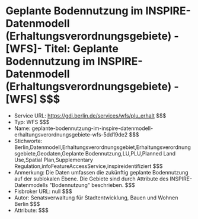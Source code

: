 # Geplante Bodennutzung im INSPIRE-Datenmodell (Erhaltungsverordnungsgebiete) - [WFS]- Titel: Geplante Bodennutzung im INSPIRE-Datenmodell (Erhaltungsverordnungsgebiete) - [WFS] $$$
- Service URL: https://gdi.berlin.de/services/wfs/plu_erhalt $$$
- Typ: WFS $$$
- Name: geplante-bodennutzung-im-inspire-datenmodell-erhaltungsverordnungsgebiete-wfs-5dd19de2 $$$
- Stichworte: Berlin,Datenmodell,Erhaltungsverordnungsgebiet,Erhaltungsverordnungsgebiete,Geodaten,Geplante Bodennutzung,LU,PLU,Planned Land Use,Spatial Plan,Supplementary Regulation,infoFeatureAccessService,inspireidentifiziert $$$
- Anmerkung: Die Daten umfassen die zukünftig geplante Bodennutzung auf der sublokalen Ebene. Die Gebiete sind durch Attribute des INSPIRE-Datenmodells "Bodennutzung" beschrieben. $$$
- Fisbroker URL: null $$$
- Autor: Senatsverwaltung für Stadtentwicklung, Bauen und Wohnen Berlin $$$
- Attribute:  $$$
